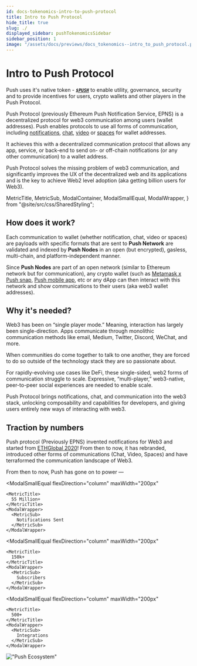 ```yaml
---
id: docs-tokenomics-intro-to-push-protocol
title: Intro to Push Protocol
hide_title: true
slug: ./
displayed_sidebar: pushTokenomicsSidebar
sidebar_position: 1
image: "/assets/docs/previews/docs_tokenomics--intro_to_push_protocol.png"
---
```


# Intro to Push Protocol

Push uses it's native token - [___`$PUSH`___](https://coinmarketcap.com/currencies/epns/ "$PUSH at Coinmarketcap.com") to enable utility, governance, security and to provide incentives for users, crypto wallets and other players in the Push Protocol. 

Push Protocol (previously Ethereum Push Notification Service, EPNS) is a decentralized protocol for web3 communication among users (wallet addresses). Push enables protocols to use all forms of communication, including [notifications](/docs/notifications/ "Intro to Push Notifications"), [chat](/docs/chat/ "Intro to Push Chat"), [video](/docs/video/ "Intro to Push Video") or [spaces](/docs/ "Intro to Push Spaces") for wallet addresses. 

It achieves this with a decentralized communication protocol that allows any app, service, or back-end to send on- or off-chain notifications (or any other communication) to a wallet address. 

Push Protocol solves the missing problem of web3 communication, and significantly improves the UX of the decentralized web and its applications and is the key to achieve Web2 level adoption (aka getting billion users for Web3). 

<head>
  <title>Introduction | Push Tokenomics | Push Documentation</title>
</head>

  MetricTitle,
  MetricSub,
  ModalContainer,
  ModalSmallEqual,
  ModalWrapper,
} from "@site/src/css/SharedStyling";

## How does it work?
Each communication to wallet (whether notification, chat, video or spaces) are payloads with specific formats that are sent to **Push Network** are validated and indexed by **Push Nodes** in an open (but encrypted), gasless, multi-chain, and platform-independent manner. 

Since **Push Nodes** are part of an open network (similar to Ethereum network but for communication), any crypto wallet (such as [Metamask x Push snap](https://snaps.metamask.io/snap/npm/pushprotocol/snap/ "Push Metamask Snap"), [Push mobile app](https://app.push.org/receive "Link to push mobile app among others"), etc or any dApp can then interact with this network and show communications to their users (aka web3 wallet addresses).

## Why it's needed?
Web3 has been on “single player mode.” Meaning, interaction has largely been single-direction. Apps communicate through monolithic communication methods like email, Medium, Twitter, Discord, WeChat, and more. 

When communities do come together to talk to one another, they are forced to do so outside of the technology stack they are so passionate about.

For rapidly-evolving use cases like DeFi, these single-sided, web2 forms of communication struggle to scale. Expressive, “multi-player,” web3-native, peer-to-peer social experiences are needed to enable scale. 

Push Protocol brings notifications, chat, and communication into the web3 stack, unlocking composability and capabilities for developers, and giving users entirely new ways of interacting with web3.

## Traction by numbers
Push protocol (Previously EPNS) invented notifications for Web3 and started from [ETHGlobal 2020](https://ethglobal.com/showcase/epns-ethereum-push-notification-service-mtba0 "Push (EPNS) Genesis")! From then to now, it has rebranded, introduced other forms of communications (Chat, Video, Spaces) and have terraformed the communication landscape of Web3.

From then to now, Push has gone on to power —

<ModalContainer>

  <ModalSmallEqual
    flexDirection="column"
    maxWidth="200px"
  >
    <MetricTitle>
      55 Million+
    </MetricTitle>
    <ModalWrapper>
      <MetricSub>
        Notifications Sent
      </MetricSub>
    </ModalWrapper>
  </ModalSmallEqual>

  <ModalSmallEqual
    flexDirection="column"
    maxWidth="200px"
  >
    <MetricTitle>
      150k+
    </MetricTitle>
    <ModalWrapper>
      <MetricSub>
        Subscribers
      </MetricSub>
    </ModalWrapper>
  </ModalSmallEqual>

  <ModalSmallEqual
    flexDirection="column"
    maxWidth="200px"
  >
    <MetricTitle>
      500+
    </MetricTitle>
    <ModalWrapper>
      <MetricSub>
        Integrations
      </MetricSub>
    </ModalWrapper>
  </ModalSmallEqual>
</ModalContainer>

!["Push Ecosystem"](/assets/docs/tokenomics/intro/pushecosys.png "Non exhaustive list of logos of all projects that have notifications or chat powered by Push")
